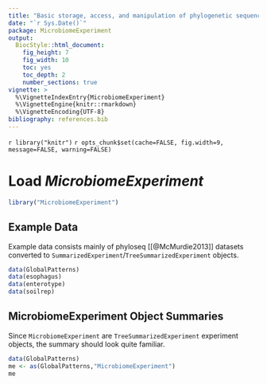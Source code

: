 ```yaml
---
title: "Basic storage, access, and manipulation of phylogenetic sequencing data with *MicrobiomeExperiment*"
date: "`r Sys.Date()`"
package: MicrobiomeExperiment
output:
  BiocStyle::html_document:
    fig_height: 7
    fig_width: 10
    toc: yes
    toc_depth: 2
    number_sections: true
vignette: >
  %\VignetteIndexEntry{MicrobiomeExperiment}
  %\VignetteEngine{knitr::rmarkdown}
  %\VignetteEncoding{UTF-8}
bibliography: references.bib
---
```

`r library("knitr")`
`r opts_chunk$set(cache=FALSE, fig.width=9, message=FALSE, warning=FALSE)`

# Load *MicrobiomeExperiment*

```r
library("MicrobiomeExperiment")
```

## Example Data

Example data consists mainly of phyloseq [[@McMurdie2013]] datasets converted to 
`SummarizedExperiment`/`TreeSummarizedExperiment` objects.

```r
data(GlobalPatterns)
data(esophagus)
data(enterotype)
data(soilrep) 
```

## MicrobiomeExperiment Object Summaries

Since `MicrobiomeExperiment` are `TreeSummarizedExperiment` experiment objects,
the summary should look quite familiar.

```r
data(GlobalPatterns)
me <- as(GlobalPatterns,"MicrobiomeExperiment")
me
```
